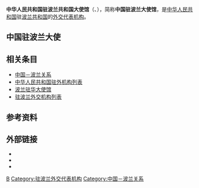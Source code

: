 {{Infobox diplomatic mission
| name= 中华人民共和国<br>驻波兰共和国大使馆<br><small>{{lang|pl|Ambasada Chińskiej Republiki Ludowej w Polsce}}</small><br><small>{{lang|en|Embassy of the People's Republic of China in the Republic of Poland}}</small><br>[[File:National_Emblem_of_the_People's_Republic_of_China.svg|100px]]
| image= 
| address = 博尼弗拉特尔斯卡大街1号<ref>[http://pl.china-embassy.org/chn/sgxx/sgjj/ 中国驻波兰大使馆官网首页>使馆信息>使馆简介]</ref>
|location= {{flag|Poland}}[[华沙|华沙]]
| ambassador= [[孙霖江|孙霖江]]
| department={{flagicon|PRC}} [[中华人民共和国外交部|中华人民共和国外交部]]
| website=[http://pl.china-embassy.gov.cn/chn/ 中国驻波兰大使馆]
}}
'''中华人民共和国驻波兰共和国大使馆'''（{{lang-pl|Ambasada Chińskiej Republiki Ludowej w Polsce}}、{{lang-en|Embassy of the People's Republic of China in the Republic of Poland}}），简称'''中国驻波兰大使馆'''，是[[中华人民共和国|中华人民共和国]]驻[[波兰共和国|波兰共和国]]的[[外交代表机构|外交代表机构]]。

==中国驻波兰大使==
{{main|中国驻波兰大使列表}}

==相关条目==
*[[中国－波兰关系|中国－波兰关系]]
*[[中华人民共和国驻外机构列表|中华人民共和国驻外机构列表]]
*[[波兰驻华大使馆|波兰驻华大使馆]]
*[[驻波兰外交机构列表|驻波兰外交机构列表]]

==参考资料==
{{portal box|国际关系|中国}}
{{Reflist}}

==外部链接==
* {{Official Website|http://pl.china-embassy.gov.cn/chn/|中华人民共和国驻波兰共和国大使馆官方网站}}{{zh-hans icon}}{{pl icon}}
* {{Facebook|ChinaEmbPoland}}
* {{Twitter|chinaembpoland}}

{{中华人民共和国驻外机构}}

[[Category:中华人民共和国驻外机构|B]]
[[Category:驻波兰外交代表机构|Category:驻波兰外交代表机构]]
[[Category:中国－波兰关系|Category:中国－波兰关系]]